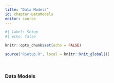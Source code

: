 ```yaml
---
title: "Data Models"
id: chapter-DataModels
editor: source
---
```


```r
#| label: Setup
#| echo: false

knitr::opts_chunk$set(echo = FALSE)

source("RSetup.R", local = knitr::knit_global())
```

\

### Data Models
